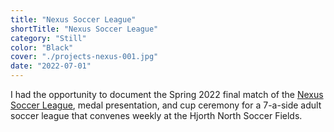 ```yaml
---
title: "Nexus Soccer League"
shortTitle: "Nexus Soccer League"
category: "Still"
color: "Black"
cover: "./projects-nexus-001.jpg"
date: "2022-07-01"
---
```


I had the opportunity to document the Spring 2022 final match of the [Nexus Soccer League](https://nexussoccerleague.com/ "Nexus Soccer League"), medal presentation, and cup ceremony for a 7-a-side adult soccer league that convenes weekly at the Hjorth North Soccer Fields.

